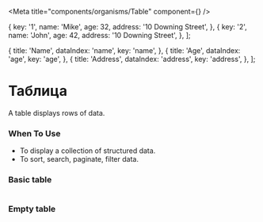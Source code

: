
<Meta title="components/organisms/Table" component={<Table />} />

  {
    key: '1',
    name: 'Mike',
    age: 32,
    address: '10 Downing Street',
  },
  {
    key: '2',
    name: 'John',
    age: 42,
    address: '10 Downing Street',
  },
];

  {
    title: 'Name',
    dataIndex: 'name',
    key: 'name',
  },
  {
    title: 'Age',
    dataIndex: 'age',
    key: 'age',
  },
  {
    title: 'Address',
    dataIndex: 'address',
    key: 'address',
  },
];

# Таблица

A table displays rows of data.

### When To Use

- To display a collection of structured data.
- To sort, search, paginate, filter data.

### Basic table

<Canvas>
  <Story name="Basic table">
    <Table
      dataSource={dataSource}
      columns={columns}
      pagination={false}
      bordered
    />
  </Story>
</Canvas>

### Empty table

<Canvas>
  <Story name="Empty table">
    <Table dataSource={[]} columns={columns} pagination={false} />
  </Story>
</Canvas>
